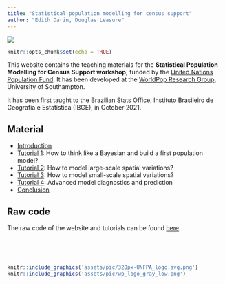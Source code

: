 ```yaml
---
title: "Statistical population modelling for census support"
author: "Edith Darin, Douglas Leasure"
---
```


![](assets/pic/wp_logotype_gray_low.png)

```r
knitr::opts_chunk$set(echo = TRUE)
```

This website contains the teaching materials for the **Statistical Population Modelling for Census Support workshop,** funded by the [United Nations Population Fund](<https://www.unfpa.org/>). It has been developed at the [WorldPop Research Group](<https://www.worldpop.org/>), University of Southampton.

It has been first taught to the Brazilian Stats Office, Instituto Brasileiro de Geografia e Estatística (IBGE), in October 2021.

## Material

-   [Introduction](tutorials/day1_presentation.html)
-   [Tutorial 1](tutorials/tutorial1/tutorial1_linearRegression.html): How to think like a Bayesian and build a first population model?
-   [Tutorial 2](tutorials/tutorial2/tutorial2_hierarchicalModel.html): How to model large-scale spatial variations?
-   [Tutorial 3](tutorials/tutorial3/tutorial3_covariates.html): How to model small-scale spatial variations?
-   [Tutorial 4](tutorials/tutorial4/tutorial4_diagnosticsPrediction.html): Advanced model diagnostics and prediction
-   [Conclusion](tutorials/day5_presentation.html)

## Raw code

The raw code of the website and tutorials can be found [here](<https://github.com/wpgp/bottom-up-tutorial>).

<br>

<br>

```r
knitr::include_graphics('assets/pic/320px-UNFPA_logo.svg.png')
knitr::include_graphics('assets/pic/wp_logo_gray_low.png')
```


